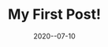 ---
title: My First Post!
slug: my-first-post
date: 2020--07-10
featureImage: nature.jpg
excerpt: this is where and excerpt would go, lorem ipsum dolar sit
---